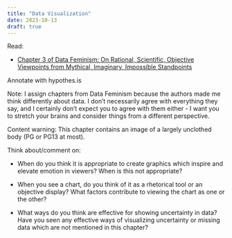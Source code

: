 ```yaml
---
title: "Data Visualization"
date: 2023-10-13
draft: true
---
```


Read: 

- [Chapter 3 of Data Feminism: On Rational, Scientific, Objective Viewpoints from Mythical, Imaginary, Impossible Standpoints](https://unl.alma.exlibrisgroup.com/leganto/public/01UON_LINC/citation/12340425610006387?auth=SAML)

Annotate with hypothes.is

Note: I assign chapters from Data Feminism because the authors made me think differently about data. I don't necessarily agree with everything they say, and I certainly don't expect you to agree with them either - I want you to stretch your brains and consider things from a different perspective. 

Content warning: This chapter contains an image of a largely unclothed body (PG or PG13 at most). 

Think about/comment on: 

- When do you think it is appropriate to create graphics which inspire and elevate emotion in viewers? When is this not appropriate?

- When you see a chart, do you think of it as a rhetorical tool or an objective display? What factors contribute to viewing the chart as one or the other?

- What ways do you think are effective for showing uncertainty in data? Have you seen any effective ways of visualizing uncertainty or missing data which are not mentioned in this chapter?
